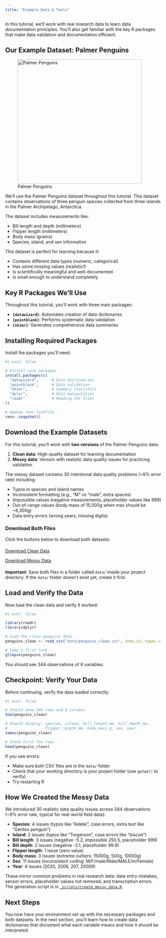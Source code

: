 ```yaml
---
title: "Example Data & Tools"
---
```


In this tutorial, we'll work with real research data to learn data documentation principles. You'll also get familiar with the key R packages that make data validation and documentation efficient.

## Our Example Dataset: Palmer Penguins

::: {.column-margin}
![Palmer Penguins](../material/images/palmerpenguins.png){fig-align="center" width="400"}
:::

We'll use the Palmer Penguins dataset throughout this tutorial. This dataset contains observations of three penguin species collected from three islands in the Palmer Archipelago, Antarctica.

The dataset includes measurements like:

- Bill length and depth (millimeters)
- Flipper length (millimeters) 
- Body mass (grams)
- Species, island, and sex information

This dataset is perfect for learning because it:

- Contains different data types (numeric, categorical)
- Has some missing values (realistic!)
- Is scientifically meaningful and well-documented
- Is small enough to understand completely

## Key R Packages We'll Use

Throughout this tutorial, you'll work with three main packages:

- **`{datawizard}`**: Automates creation of data dictionaries
- **`{pointblank}`**: Performs systematic data validation
- **`{skimr}`**: Generates comprehensive data summaries

## Installing Required Packages

Install the packages you'll need:

```r
#| eval: false

# Install core packages
install.packages(c(
  "datawizard",      # Data dictionaries
  "pointblank",      # Data validation
  "skimr",           # Summary statistics
  "dplyr",           # Data manipulation
  "readr"            # Reading CSV files
))

# Update renv lockfile
renv::snapshot()
```

## Download the Example Datasets

For this tutorial, you'll work with **two versions** of the Palmer Penguins data:

1. **Clean data**: High-quality dataset for learning documentation
2. **Messy data**: Version with realistic data quality issues for practicing validation

The messy dataset contains 30 intentional data quality problems (~9% error rate) including:

- Typos in species and island names
- Inconsistent formatting (e.g., "M" vs "male", extra spaces)
- Impossible values (negative measurements, placeholder values like 999)
- Out-of-range values (body mass of 15,000g when max should be ~6,300g)
- Data entry errors (wrong years, missing digits)

### Download Both Files

Click the buttons below to download both datasets:

<div style="margin: 20px 0;">
<a href="../data/penguins_clean.csv" download="penguins_clean.csv" class="btn btn-primary" style="margin-right: 10px;">
Download Clean Data
</a>

<a href="../data/penguins_messy.csv" download="penguins_messy.csv" class="btn btn-warning">
Download Messy Data
</a>
</div>

**Important**: Save both files in a folder called `data/` inside your project directory. If the `data/` folder doesn't exist yet, create it first.

## Load and Verify the Data

Now load the clean data and verify it worked:

```r
#| eval: false

library(readr)
library(dplyr)

# Load the clean penguins data
penguins_clean <- read_csv("data/penguins_clean.csv", show_col_types = FALSE)

# Take a first look
glimpse(penguins_clean)
```

You should see 344 observations of 8 variables.

::: {.callout-tip icon="false"}
## Checkpoint: Verify Your Data

Before continuing, verify the data loaded correctly:

```r
#| eval: false

# Should show 344 rows and 8 columns
dim(penguins_clean)

# Should display: species, island, bill_length_mm, bill_depth_mm,
#                 flipper_length_mm, body_mass_g, sex, year
names(penguins_clean)

# Check first few rows
head(penguins_clean)
```

If you see errors:

- Make sure both CSV files are in the `data/` folder
- Check that your working directory is your project folder (use `getwd()` to verify)
- Try restarting R
:::

::: {.callout-note collapse="true"}
## How We Created the Messy Data

We introduced 30 realistic data quality issues across 344 observations (~9% error rate, typical for real-world field data):

- **Species**: 4 issues (typos like "Adelei", case errors, extra text like "Gentoo penguin")
- **Island**: 2 issues (typos like "Torgerson", case errors like "biscoe")
- **Bill length**: 3 issues (negative -5.2, impossible 250.5, placeholder 999)
- **Bill depth**: 2 issues (negative -2.1, placeholder 99.9)
- **Flipper length**: 1 issue (zero value)
- **Body mass**: 3 issues (extreme outliers: 15000g, 500g, 10000g)
- **Sex**: 11 issues (inconsistent coding: M/F/male/Male/MALE/m/Female)
- **Year**: 4 issues (2020, 2006, 207, 20009)

These mirror common problems in real research data: data entry mistakes, sensor errors, placeholder values not removed, and transcription errors. The generation script is in [`_scripts/create_messy_data.R`](../_scripts/create_messy_data.R).
:::

## Next Steps

You now have your environment set up with the necessary packages and both datasets. In the next section, you'll learn how to create data dictionaries that document what each variable means and how it should be interpreted.